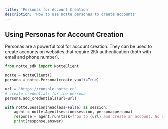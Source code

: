 ```yaml
---
title: 'Personas for Account Creation'
description: 'How to use notte personas to create accounts'
---
```


## Using Personas for Account Creation

Personas are a powerful tool for account creation. They can be used to create accounts on websites that require 2FA authentication (both with email and phone number).

```python
from notte_sdk import NotteClient

notte = NotteClient()
persona = notte.Persona(create_vault=True)

url = "https://console.notte.cc"
# create credentials for the persona
persona.add_credentials(url=url)

with notte.Session(headless=False) as session:
	agent = notte.Agent(session=session, persona=persona)
	response = agent.run(task=f"Go to {url} and create an account. Go create an API key and return the API key.", url=url)
	print(response.answer)
```
